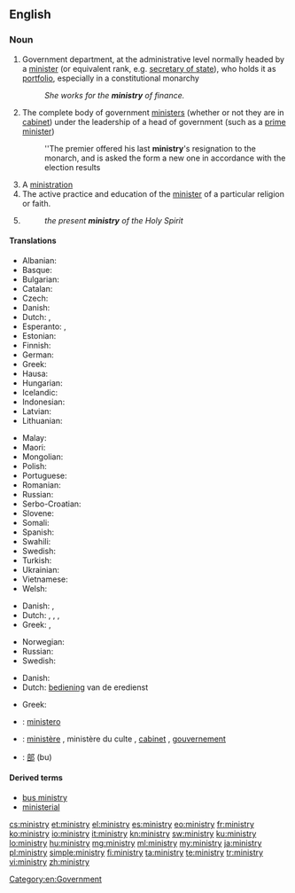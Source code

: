 ==English==

===Noun===
{{wikipedia}}
{{en-noun|ministr|ies}}

# Government department, at the administrative level normally headed by a [[minister]] (or equivalent rank, e.g. [[secretary of state]]), who holds it as [[portfolio]], especially in a constitutional monarchy
#: ''She works for the '''ministry''' of finance.''
# The complete body of government [[minister]]s (whether or not they are in [[cabinet]]) under the leadership of a head of government (such as a [[prime minister]])
#: ''The premier offered his last '''ministry''''s resignation to the monarch, and is asked the form a new one in accordance with the election results
# A [[ministration]]
# The active practice and education of the [[minister]] of a particular religion or faith.
# {{Christianity}} {{rfdef|lang=en|topic=Christianity}}
#: ''the present '''ministry''' of the Holy Spirit''

====Translations====
{{trans-top|government department}}
* Albanian: {{t-|sq|ministri|m|sc=Cyrl}}
* Basque: {{t-|eu|ministerioa}}
* Bulgarian: {{t-|bg|министерство|m|tr=ministerstvo|sc=Cyrl}}
* Catalan: {{t-|ca|ministeri|m}}
* Czech: {{t+|cs|ministerstvo|n}}
* Danish: {{t-|da|ministerium|n}}
* Dutch: {{t+|nl|ministerie|n}}, {{t+|nl|departement|n}}
* Esperanto: {{t-|eo|ministerio}}, {{t-|eo|ministrejo}}
* Estonian: {{t-|et|ministeerium}}
* Finnish: {{t+|fi|ministeriö}}
* German: {{t+|de|Ministerium|n}}
* Greek: {{t+|el|υπουργείο|n|tr=ypourgeío}}
* Hausa: {{t-|ha|ma'aikataa}}
* Hungarian: {{t+|hu|minisztérium}}
* Icelandic: {{t-|is|klerkdómur|n}}
* Indonesian: {{t+|id|kementerian}}
* Latvian: {{t-|lv|ministrija|f}}
* Lithuanian: {{t+|lt|ministras|m}}
{{trans-mid}}
* Malay: {{t-|ms|kementerian}}
* Maori: {{t-|mi|tari}}
* Mongolian: {{t-|mn|санваартан|tr=sanvaartan|sc=Cyrl}}
* Polish: {{t+|pl|ministerstwo|n}}
* Portuguese: {{t+|pt|ministério|m}}
* Romanian: {{t+|ro|minister|m}}
* Russian: {{t+|ru|министерство|n|tr=ministérstvo}}
* Serbo-Croatian: {{t-|sh|ministarstvo|m}}
* Slovene: {{t-|sl|ministrstvo|n}}
* Somali: {{t-|so|wasaarad}}
* Spanish: {{t+|es|ministerio|m}}
* Swahili: {{t+|sw|wizara}}
* Swedish: {{t+|sv|ministär}}
* Turkish: {{t+|tr|vaizlik|sc=Cyrl}}
* Ukrainian: {{t-|uk|міністерство|m|tr=(mіnіsterstvo|sc=Cyrl}}
* Vietnamese: {{t-|vi|bộ y tế}}
* Welsh: {{t-|cy|gweinidogaeth|m}}
{{trans-bottom}}

{{trans-top|complete body of government ministers}}
* Danish: {{t-|da|regering|c}}, {{t-|da|kabinet|n}}
* Dutch: {{t+|nl|ministerie|n}}, {{t+|nl|kabinet|n}}, {{t+|nl|regering}}, {{t+|nl|gouvernement|n}}
* Greek: {{t+|el|υπουργικό συμβούλιο|n|tr=ypourgikó symvoúlio}},  {{t+|el|κυβέρνηση|f|tr=kyvérnisi}}
{{trans-mid}}
* Norwegian: {{t-|no|Kabinett}}
* Russian: {{t+|ru|министерство|n|tr=ministérstvo}}
* Swedish: {{t-|sv|Ministär}}
{{trans-bottom}}

{{trans-see|ministration}}
{{trans-top|practice and education of the minister of a particular religion}}
* Danish: {{t-|da|præsteembede|n}}
* Dutch: [[bediening]] van de eredienst
{{trans-mid}}
* Greek: {{t+|el|ιερατείο|n|tr=ierateío}}
{{trans-bottom}}

{{checktrans-top}}
* {{ttbc|it}}: [[ministero]] {{m}}
* {{ttbc|fr}}: [[ministère]] {{m}}, ministère du culte {{m}}, [[cabinet]] {{m}}, [[gouvernement]] {{m}}
* {{ttbc|ja}}: [[部]] (bu)
{{trans-bottom}}

====Derived terms====
* [[bus ministry]]
* [[ministerial]]

[[Category:en:Government]]

[[cs:ministry]]
[[et:ministry]]
[[el:ministry]]
[[es:ministry]]
[[eo:ministry]]
[[fr:ministry]]
[[ko:ministry]]
[[io:ministry]]
[[it:ministry]]
[[kn:ministry]]
[[sw:ministry]]
[[ku:ministry]]
[[lo:ministry]]
[[hu:ministry]]
[[mg:ministry]]
[[ml:ministry]]
[[my:ministry]]
[[ja:ministry]]
[[pl:ministry]]
[[simple:ministry]]
[[fi:ministry]]
[[ta:ministry]]
[[te:ministry]]
[[tr:ministry]]
[[vi:ministry]]
[[zh:ministry]]